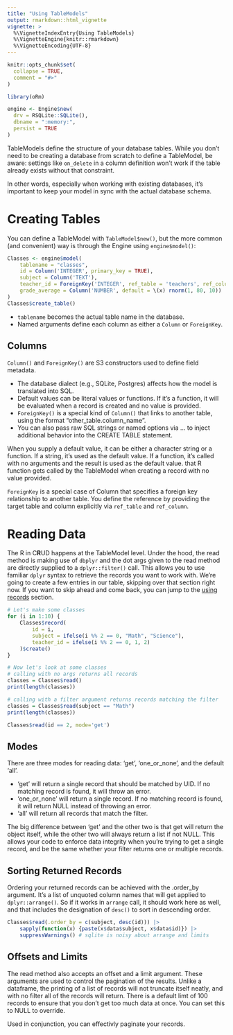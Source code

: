 ```yaml
---
title: "Using TableModels"
output: rmarkdown::html_vignette
vignette: >
  %\VignetteIndexEntry{Using TableModels}
  %\VignetteEngine{knitr::rmarkdown}
  %\VignetteEncoding{UTF-8}
---
```


```r
knitr::opts_chunk$set(
  collapse = TRUE,
  comment = "#>"
)
```

```r
library(oRm)

engine <- Engine$new(
  drv = RSQLite::SQLite(),
  dbname = ":memory:",
  persist = TRUE
)
```

TableModels define the structure of your database tables. While you don’t need to be creating a database from scratch to define a TableModel, be aware: settings like `on_delete` in a column definition won’t work if the table already exists without that constraint.

In other words, especially when working with existing databases, it’s important to keep your model in sync with the actual database schema.

# Creating Tables

You can define a TableModel with `TableModel$new()`, but the more common (and convenient) way is through the Engine using `engine$model()`:

```r
Classes <- engine$model(
    tablename = "classes", 
    id = Column('INTEGER', primary_key = TRUE),
    subject = Column('TEXT'),
    teacher_id = ForeignKey('INTEGER', ref_table = 'teachers', ref_column = 'id'),
    grade_average = Column('NUMBER', default = \(x) rnorm(1, 80, 10))
)
Classes$create_table()
```

-   `tablename` becomes the actual table name in the database.
-   Named arguments define each column as either a `Column` or `ForeignKey`.

## Columns

`Column()` and `ForeignKey()` are S3 constructors used to define field metadata.

-   The database dialect (e.g., SQLite, Postgres) affects how the model is translated into SQL.\
-   Default values can be literal values or functions. If it's a function, it will be evaluated when a record is created and no value is provided.
-   `ForeignKey()` is a special kind of `Column()` that links to another table, using the format "other_table.column_name".\
-   You can also pass raw SQL strings or named options via ... to inject additional behavior into the CREATE TABLE statement.

When you supply a default value, it can be either a character string or a function. If a string, it's used as the default value. If a function, it's called with no arguments and the result is used as the default value. that R function gets called by the TableModel when creating a record with no value provided.

`ForeignKey` is a special case of Column that specifies a foreign key relationship to another table. You define the reference by providing the target table and column explicitly via `ref_table` and `ref_column`.

# Reading Data

The R in C**R**UD happens at the TableModel level. Under the hood, the read method is making use of `dbplyr` and the dot args given to the read method are directly supplied to a `dplyr::filter()` call. This allows you to use familiar `dplyr` syntax to retrieve the records you want to work with. We're going to create a few entries in our table, skipping over that section right now. If you want to skip ahead and come back, you can jump to the [using records](/using-records.html) section.

```r
# Let's make some classes
for (i in 1:10) {
    Classes$record(
        id = i, 
        subject = ifelse(i %% 2 == 0, "Math", "Science"),
        teacher_id = ifelse(i %% 2 == 0, 1, 2)
    )$create()
}

# Now let's look at some classes
# calling with no args returns all records
classes = Classes$read()
print(length(classes))

# calling with a filter argument returns records matching the filter
classes = Classes$read(subject == "Math")
print(length(classes))

Classes$read(id == 2, mode='get')
```

## Modes

There are three modes for reading data: 'get', 'one_or_none', and the default 'all'.

-   'get' will return a single record that should be matched by UID. If no matching record is found, it will throw an error.
-   'one_or_none' will return a single record. If no matching record is found, it will return NULL instead of throwing an error.
-   'all' will return all records that match the filter.

The big difference between 'get' and the other two is that get will return the object itself, while the other two will always return a list if not NULL. This allows your code to enforce data integrity when you're trying to get a single record, and be the same whether your filter returns one or multiple records.

## Sorting Returned Records

Ordering your returned records can be achieved with the .order_by argument. It's a list of unquoted column names that will get applied to `dplyr::arrange()`. So if it works in `arrange` call, it should work here as well, and that includes the designation of `desc()` to sort in descending order.

```r
Classes$read(.order_by = c(subject, desc(id))) |>
    sapply(function(x) {paste(x$data$subject, x$data$id)}) |>
    suppressWarnings() # sqlite is noisy about arrange and limits
```

## Offsets and Limits

The read method also accepts an offset and a limit argument. These arguments are used to control the pagination of the results. Unlike a dataframe, the printing of a list of records will not truncate itself neatly, and with no filter all of the records will return. There is a default limt of 100 records to ensure that you don't get too much data at once. You can set this to NULL to override.

Used in conjunction, you can effectivly paginate your records.